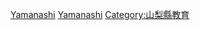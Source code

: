{{日本行政區劃分類導航|的學校|top=日本各都道府縣的學校}}
{{Commonscat|Schools in Yamanashi prefecture}}

[[Category:日本各都道府縣的學校|Yamanashi]]
[[Category:山梨縣建築物|Yamanashi]]
[[Category:山梨縣教育|Category:山梨縣教育]]